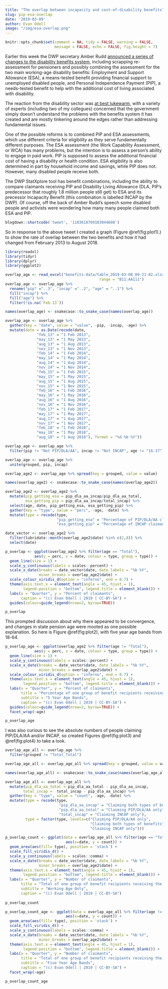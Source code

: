 ```yaml
---
title: "The overlap between incapacity and cost-of-disability benefits"
slug: pip-esa-overlap
date: '2019-03-09'
author: Evan Odell
image: "/img/esa-overlap.png"
---
```



```r
knitr::opts_chunk$set(comment = NA, tidy = FALSE, warning = FALSE,
                      message = FALSE, echo = FALSE, fig.height = 7)
```


Earlier this week the DWP secretary Amber Rudd [announced a series of changes to the disability benefits system](https://www.theguardian.com/society/2019/mar/05/amber-rudd-admits-disabled-people-feel-put-on-trial-for-seeking-support), including scrapping re-assessment for pensioners and possibly combining the assessment for the two main working-age disability benefits: Employment and Support Allowance (ESA), a means-tested benefit providing financial support to unemployed disabled people, and Personal Independence Payment (PIP), a needs-tested benefit to help with the additional cost of living associated with disability. 

The reaction from the disability sector was [at best lukewarm](https://www.disabilitynewsservice.com/reaction-to-rudds-reforms-tinkering-crumbs-and-fears-of-a-trojan-horse-for-cuts/), with a variety of experts (including two of my collegues) concerned that the government simply doesn't understand the problems with the benefits system it has created and are mostly tinkering around the edges rather than addressing fundamental issues.

One of the possible reforms is to combined PIP and ESA assessments, which use different criteria for eligibility as they serve fundamentally different purposes. The ESA assessment (the Work Capability Assessment, or WCA) has many problems, but the intention is to assess a person's ability to engage in paid work. PIP is supposed to assess the additional financial cost of having a disability or health condition. ESA eligibility is also determined in part by household income and savings, while PIP does not. However, many disabled people receive both. 

The DWP StatXplore tool has benefit combinations, including the ability to compare claimants receiving PIP and Disability Living Allowance (DLA, PIP's predecessor that roughly 1.8 million people still get) to ESA and its precessor Incapacity Benefit (this combination is labelled INCAP by the DWP). Of course, off the back of Amber Rudd's speech some disabled people and activists were wondering how many many people claimed both ESA and PIP.


```r
blogdown::shortcode('tweet', '1103618769103044608')
```

So in response to the above tweet I created a graph (Figure \@ref(fig:plot1).) to show the rate of overlap between the two benefits and how it had changed from February 2013 to August 2018.

```r
library(readxl)
library(tidyr)
library(dplyr)
library(ggplot2)

overlap_age <- read_excel("benefits-data/table_2019-03-08_09-21-02.xlsx", 
                                          range = "B11:AA111")
overlap_age <- overlap_age %>%
  rename("pip" ="..3", "incap" ="..2", "age" = "..1") %>%
  fill("incap") %>%
  fill("age") %>%
  filter(!is.na(`Feb-13`))

names(overlap_age) <- snakecase::to_snake_case(names(overlap_age))

overlap_age <- overlap_age %>%
  gather(key = "date", value = "value", -pip, -incap, -age) %>%
  mutate(date = as.Date(recode(date,
              "feb_13" = "1 Feb 2013",
              "may_13" = "1 May 2013",
              "aug_13" = "1 Aug 2013",
              "nov_13" = "1 Nov 2013",
              "feb_14" = "1 Feb 2014",
              "may_14" = "1 May 2014",
              "aug_14" = "1 Aug 2014",
              "nov_14" = "1 Nov 2014",
              "feb_15" = "1 Feb 2015",
              "may_15" = "1 May 2015",
              "aug_15" = "1 Aug 2015",
              "nov_15" = "1 Nov 2015",
              "feb_16" = "1 Feb 2016",
              "may_16" = "1 May 2016",
              "aug_16" = "1 Aug 2016",
              "nov_16" = "1 Nov 2016",
              "feb_17" = "1 Feb 2017",
              "may_17" = "1 May 2017",
              "aug_17" = "1 Aug 2017",
              "nov_17" = "1 Nov 2017",
              "feb_18" = "1 Feb 2018",
              "may_18" = "1 May 2018",
              "aug_18" = "1 Aug 2018"), format = "%d %b %Y"))

overlap_age <- overlap_age %>%
  filter(pip != "Not PIP/DLA/AA", incap != "Not INCAP", age != "16-17")

overlap_age <- overlap_age %>%
  unite(grouped, pip, incap)

overlap_age2 <- overlap_age %>% spread(key = grouped, value = value)

names(overlap_age2) <- snakecase::to_snake_case(names(overlap_age2))

overlap_age2 <- overlap_age2 %>%
  mutate(pip_getting_esa = pip_dla_aa_incap/pip_dla_aa_total,
         esa_getting_pip = pip_dla_aa_incap/total_incap) %>%
  select(age, date, pip_getting_esa, esa_getting_pip) %>%
  gather(key = "type", value = "perc", -age, -date) %>%
  mutate(type = recode(type,
                       "pip_getting_esa" = "Percentage of PIP/DLA/AA claimants receiving INCAP",
                       "esa_getting_pip" = "Percentage of INCAP claimants receiving PIP/DLA/AA"))

date_vector <- overlap_age2 %>%
  filter(lubridate::month(overlap_age2$date) %in% c(2,8)) %>%
  select(date)
```


```r
p_overlap <- ggplot(overlap_age2 %>% filter(age == "Total"),
             aes(y = perc, x = date, colour = type, group = type)) + 
  geom_line(size = 1) +
  scale_y_continuous(labels = scales::percent) +
  scale_x_date(breaks = date_vector$date, date_labels = "%b %Y",
               minor_breaks = overlap_age2$date) +
  scale_colour_viridis_d(option = "inferno", end = 0.7) + 
  theme(axis.text.x = element_text(angle = 45, hjust = 1),
        legend.position = "bottom", legend.title = element_blank()) +
  labs(x = "Quarter", y = "Percent of claimants",
       caption = "(c) Evan Odell | 2019 | CC-BY-SA") +
  guides(colour=guide_legend(nrow=2, byrow=TRUE))

p_overlap
```

This prompted discussion about why there appeared to be convergence, and changes in state pension age were mooted as one possible explanation. So here is Figure \@ref(fig:plot2), with five year age bands from 18-64.

```r
p_overlap_age <- ggplot(overlap_age2 %>% filter(age != "Total"),
             aes(y = perc, x = date, colour = type, group = type)) + 
  geom_line(size = 1) +
  scale_y_continuous(labels = scales::percent) +
  scale_x_date(breaks = date_vector$date, date_labels = "%b %Y",
               minor_breaks = overlap_age2$date) +
  scale_colour_viridis_d(option = "inferno", end = 0.7) + 
  theme(axis.text.x = element_text(angle = 45, hjust = 1),
        legend.position = "bottom", legend.title = element_blank()) +
  labs(x = "Quarter", y = "Percent of claimants",
       title = "Percentage of one group of benefit recipients receiving the other type of benefit",
       subtitle = "5 Year Age Bands",
       caption = "(c) Evan Odell | 2019 | CC-BY-SA") +
  guides(colour=guide_legend(nrow=2, byrow=TRUE)) + 
  facet_wrap(~age)

p_overlap_age
```


I was also curious to see the absolute numbers of people claiming PIP/DLA/AA and/or INCAP, so created Figures \@ref(fig:plot3) and \@ref(fig:plot4) to take a look.

```r
overlap_age_all <- overlap_age %>%
  filter(grouped != "Total_Total") 

overlap_age_all <- overlap_age_all %>% spread(key = grouped, value = value)

names(overlap_age_all) <- snakecase::to_snake_case(names(overlap_age_all))

overlap_age_all <- overlap_age_all %>%
  mutate(pip_dla_aa_total = pip_dla_aa_total - pip_dla_aa_incap,
        total_incap =  total_incap - pip_dla_aa_incap) %>%
  gather(key = "type", value = "count", -age, -date) %>%
  mutate(type = recode(type, 
                        "pip_dla_aa_incap" = "Claiming both types of benefits",
                        "pip_dla_aa_total" = "Claiming PIP/DLA/AA only",
                        "total_incap" = "Claiming INCAP only"),
         type = factor(type, levels=c("Claiming PIP/DLA/AA only",
                                      "Claiming both types of benefits",
                                      "Claiming INCAP only")))
```



```r
p_overlap_count <- ggplot(data = overlap_age_all %>% filter(age == "Total"), 
                           aes(x=date, y = count)) + 
  geom_area(aes(fill= type), position = 'stack') + 
  scale_fill_viridis_d() + 
  scale_y_continuous(labels = scales::comma) +
  scale_x_date(breaks = date_vector$date, date_labels = "%b %Y",
               minor_breaks = overlap_age2$date) +
  theme(axis.text.x = element_text(angle = 45, hjust = 1),
        legend.position = "bottom", legend.title = element_blank()) + 
  labs(x = "Quarter", y = "Number of claimants",
       title = "Total of one group of benefit recipients receiving the other type of benefit",
       subtitle = "Working Age Only",
       caption = "(c) Evan Odell | 2019 | CC-BY-SA")
  
p_overlap_count
```


```r
p_overlap_count_age <- ggplot(data = overlap_age_all %>% filter(age != "Total"),
                           aes(x=date, y = count)) + 
  geom_area(aes(fill= type), position = 'stack') + 
  scale_fill_viridis_d() + 
  scale_y_continuous(labels = scales::comma) +
  scale_x_date(breaks = date_vector$date, date_labels = "%b %Y",
               minor_breaks = overlap_age2$date) +
  theme(axis.text.x = element_text(angle = 45, hjust = 1),
        legend.position = "bottom", legend.title = element_blank()) + 
  labs(x = "Quarter", y = "Number of claimants",
       title = "Total of one group of benefit recipients receiving the other type of benefit",
       subtitle = "Five Year Age Bands",
       caption = "(c) Evan Odell | 2019 | CC-BY-SA") + 
  facet_wrap(~age)

p_overlap_count_age

```

